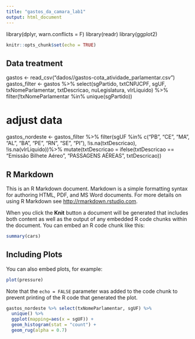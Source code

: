 ```yaml
---
title: "gastos_da_camara_lab1"
output: html_document
---
```

library(dplyr, warn.conflicts = F)
library(readr)
library(ggplot2)

```r
knitr::opts_chunk$set(echo = TRUE)
```

## Data treatment
gastos <- read_csv("dados//gastos-cota_atividade_parlamentar.csv")
gastos_filter <- gastos %>% select(sgPartido, 
                                  txtCNPJCPF,
                                  sgUF,
                                  txNomeParlamentar,
                                  txtDescricao,
                                  nuLegislatura,
                                  vlrLiquido) %>% 
  filter(!txNomeParlamentar %in% unique(sgPartido))

# adjust data
gastos_nordeste <- gastos_filter %>% 
  filter(sgUF %in% c("PB", "CE", "MA", "AL", "BA", "PE", "RN", "SE", "PI"),
  !is.na(txtDescricao),
  !is.na(vlrLiquido))%>%
  mutate(txtDescricao = ifelse(txtDescricao == "Emissão Bilhete Aéreo",
                  "PASSAGENS AÉREAS", 
                  txtDescricao)) 

## R Markdown

This is an R Markdown document. Markdown is a simple formatting syntax for authoring HTML, PDF, and MS Word documents. For more details on using R Markdown see <http://rmarkdown.rstudio.com>.

When you click the **Knit** button a document will be generated that includes both content as well as the output of any embedded R code chunks within the document. You can embed an R code chunk like this:

```r
summary(cars)
```

## Including Plots

You can also embed plots, for example:

```r
plot(pressure)
```

Note that the `echo = FALSE` parameter was added to the code chunk to prevent printing of the R code that generated the plot.

```r
gastos_nordeste %>% select(txNomeParlamentar, sgUF) %>% 
  unique() %>%
  ggplot(mapping=aes(x = sgUF)) + 
  geom_histogram(stat = "count") +
  geom_rug(alpha = 0.7)
```
